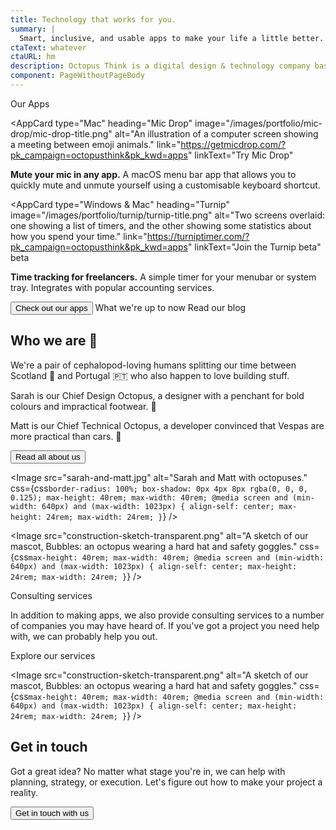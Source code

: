 ```yaml
---
title: Technology that works for you.
summary: |
  Smart, inclusive, and usable apps to make your life a little better.
ctaText: whatever
ctaURL: hm
description: Octopus Think is a digital design & technology company based in Scotland. We specialise in accessible, inclusive design and smart React development.
component: PageWithoutPageBody
---
```





<Panel gridTablet="1fr 1fr">
  <GridSpanner>
    <Heading level={2}>Our Apps</Heading>
  </GridSpanner>

  <AppCard
  type="Mac"
  heading="Mic Drop"
  image="/images/portfolio/mic-drop/mic-drop-title.png"
  alt="An illustration of a computer screen showing a meeting between emoji animals."
  link="https://getmicdrop.com/?pk_campaign=octopusthink&pk_kwd=apps"
  linkText="Try Mic Drop"
>

**Mute your mic in any app.**
A macOS menu bar app that allows you to quickly mute and unmute yourself using a customisable keyboard shortcut.
</AppCard>

<AppCard
  type="Windows &amp; Mac"
  heading="Turnip"
  image="/images/portfolio/turnip/turnip-title.png"
  alt="Two screens overlaid: one showing a list of timers, and the other showing some statistics about how you spend your time."
  link="https://turniptimer.com/?pk_campaign=octopusthink&pk_kwd=apps"
  linkText="Join the Turnip beta"
  beta
>

**Time tracking for freelancers.**
A simple timer for your menubar or system tray. Integrates with popular accounting services.
</AppCard>

  <GridSpanner>
    <Button noMargin navigation minimal to="/apps/">Check out our apps</Button>
  </GridSpanner>
</Panel>


<Panel dark gridDesktop="1fr 1fr">
  <GridSpanner>
    <Heading inverse level={2}>What we're up to now</Heading>
  </GridSpanner>

<BlogPostCards number={2} />

<GridSpanner>
  <ButtonInverse noMargin navigation minimal to="/blog/">
    Read our blog
  </ButtonInverse>
</GridSpanner>

</Panel>

<Panel gridTablet="auto 24rem" gridDesktop="auto 40rem">

<div>

## Who we are 👋

We're a pair of cephalopod-loving humans splitting our time between Scotland 🏴󠁧󠁢󠁳󠁣󠁴󠁿 and Portugal 🇵🇹 who also happen to love building stuff.

Sarah is our Chief Design Octopus, a designer with a penchant for bold colours and impractical footwear. 👠

Matt is our Chief Technical Octopus, a developer convinced that Vespas are more practical than cars. 🛵

<Button noMargin minimal navigation to="/about/">
  Read all about us
</Button>

</div>

<Image
  src="sarah-and-matt.jpg"
  alt="Sarah and Matt with octopuses."
  css={css`
    border-radius: 100%;
    box-shadow: 0px 4px 8px rgba(0, 0, 0, 0.125);
    max-height: 40rem;
    max-width: 40rem;
    @media screen and (min-width: 640px) and (max-width: 1023px) {
      align-self: center;
      max-height: 24rem;
      max-width: 24rem;
    }
  `}
/>

</Panel>


<Panel dark gridTablet="24rem auto" gridDesktop="40rem auto">

<Image
  src="construction-sketch-transparent.png"
  alt="A sketch of our mascot, Bubbles: an octopus wearing a hard hat and safety goggles."
  css={css`
    max-height: 40rem;
    max-width: 40rem;
    @media screen and (min-width: 640px) and (max-width: 1023px) {
      align-self: center;
      max-height: 24rem;
      max-width: 24rem;
    }
  `}
/>

<div
  css={css`
    align-self: center;
  `}
>

<Heading inverse level={2}>Consulting services</Heading>

<Paragraph inverse>In addition to making apps, we also provide consulting services to a number of companies you may have heard of. If you've got a project you need help with, we can probably help you out.</Paragraph>

<InverseButton noMargin minimal navigation to="/services/">
  Explore our services
</InverseButton>

</div>

</Panel>


<Panel gridTablet="24rem auto" gridDesktop="40rem auto">

<Image
  src="construction-sketch-transparent.png"
  alt="A sketch of our mascot, Bubbles: an octopus wearing a hard hat and safety goggles."
  css={css`
    max-height: 40rem;
    max-width: 40rem;
    @media screen and (min-width: 640px) and (max-width: 1023px) {
      align-self: center;
      max-height: 24rem;
      max-width: 24rem;
    }
  `}
/>

<div
  css={css`
    align-self: center;
  `}
>

## Get in touch

Got a great idea? No matter what stage you're in, we can help with planning, strategy, or execution. Let's figure out how to make your project a reality.

<Button noMargin minimal navigation to="/contact/">
  Get in touch with us
</Button>

</div>

</Panel>
